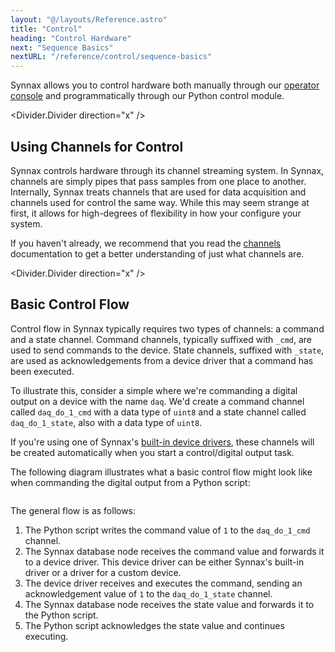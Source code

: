 ```yaml
---
layout: "@/layouts/Reference.astro"
title: "Control"
heading: "Control Hardware"
next: "Sequence Basics"
nextURL: "/reference/control/sequence-basics"
---
```


Synnax allows you to control hardware both manually through our 
[operator console](/reference/console/get-started) and programmatically through our 
Python control module.

<Divider.Divider direction="x" />

## Using Channels for Control

Synnax controls hardware through its channel streaming system. In Synnax, channels are
simply pipes that pass samples from one place to another. Internally, Synnax treats 
channels that are used for data acquisition and channels used for control the same way.
While this may seem strange at first, it allows for high-degrees of flexibility in how
your configure your system.

If you haven't already, we recommend that you read the 
[channels](/reference/concepts/channels) documentation to get a better understanding of 
just what channels are.

<Divider.Divider direction="x" />

## Basic Control Flow

Control flow in Synnax typically requires two types of channels: a command and a state
channel. Command channels, typically suffixed with `_cmd`, are used to send commands to
the device. State channels, suffixed with `_state`, are used as acknowledgements from a
device driver that a command has been executed.

To illustrate this, consider a simple where we're commanding a digital output on a device
with the name `daq`. We'd create a command channel called `daq_do_1_cmd` with a data type of
`uint8` and a state channel called `daq_do_1_state`, also with a data type of `uint8`.

If you're using one of Synnax's [built-in device drivers](/reference/device-drivers/get-started),
these channels will be created automatically when you start a control/digital output task.

The following diagram illustrates what a basic control flow might look like when 
commanding the digital output from a Python script:

<Image client:only="react" id="control/get-started/basic-control" themed={false} />

The general flow is as follows:

1. The Python script writes the command value of `1` to the `daq_do_1_cmd` channel.
2. The Synnax database node receives the command value and forwards it to a device 
driver. This device driver can be either Synnax's built-in driver or a driver for a custom
device.
3. The device driver receives and executes the command, sending an acknowledgement value
of `1` to the `daq_do_1_state` channel.
4. The Synnax database node receives the state value and forwards it to the Python script.
5. The Python script acknowledges the state value and continues executing.